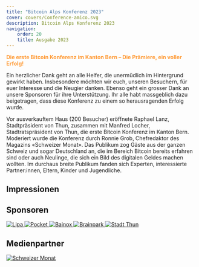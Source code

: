 ```yaml
---
title: "Bitcoin Alps Konferenz 2023"
cover: covers/Conference-amico.svg
description: Bitcoin Alps Konferenz 2023
navigation:
    order: 20
    title: Ausgabe 2023
---
```


<p style="color:#ff9933"><b>Die erste Bitcoin Konferenz im Kanton Bern – Die Prämiere, ein voller Erfolg!</b></p>

Ein herzlicher Dank geht an alle Helfer, die unermüdlich im Hintergrund gewirkt haben. Insbesondere möchten wir euch, unseren Besuchern, für euer Interesse und die Neugier danken. Ebenso geht ein grosser Dank an unsere Sponsoren für ihre Unterstützung. Ihr alle habt massgeblich dazu beigetragen, dass diese Konferenz zu einem so herausragenden Erfolg wurde.

Vor ausverkauftem Haus (200 Besucher) eröffnete Raphael Lanz, Stadtpräsident von Thun, zusammen mit Manfred Locher, Stadtratspräsident von Thun, die erste Bitcoin Konferenz im Kanton Bern. Moderiert wurde die Konferenz durch Ronnie Grob, Chefredaktor des Magazins «Schweizer Monat». Das Publikum zog Gäste aus der ganzen Schweiz und sogar Deutschland an, die im Bereich Bitcoin bereits erfahren sind oder auch Neulinge, die sich ein Bild des digitalen Geldes machen wollten. Im durchaus breite Publikum fanden sich Experten, interessierte Partner:innen, Eltern, Kinder und Jugendliche.

## Impressionen

<ImageGallery src="konferenz23" />

## Sponsoren

<a href="https://lipa.swiss/" target="_blank">
    <Image src="sponsors/lipa-logo.jpg" size="logo" alt="Lipa" />
</a>

<a href="https://pocketbitcoin.com/" target="_blank">
    <Image src="sponsors/pocket.svg" size="logo" alt="Pocket" />
</a>

<a href="https://www.bainox.com/" target="_blank">
    <Image src="sponsors/bainox.svg" size="logo" alt="Bainox" />
</a>

<a href="https://brainpark.ch/" target="_blank">
    <Image src="sponsors/brainpark.png" size="logo" alt="Brainpark" />
</a>

<a href="https://www.thun.ch/" target="_blank">
    <Image src="sponsors/stadtthun.png" size="logo" alt="Stadt Thun" />
</a>

## Medienpartner

<a href="https://schweizermonat.ch" target="_blank">
    <Image src="sponsors/schweizermonat-logo.png" size="logo" alt="Schweizer Monat" />
</a>
